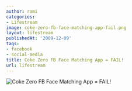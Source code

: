 ```yaml
---
author: rami
categories:
- Lifestream
image: coke-zero-fb-face-matching-app-fail.png
layout: lifestream
publishedAt: '2009-12-09'
tags:
- facebook
- social-media
title: Coke Zero FB Face Matching App = FAIL!
url: lifestream
---
```


![Coke Zero FB Face Matching App = FAIL!](/assets/images/content/lifestream/coke-zero-fb-face-matching-app-fail.png)